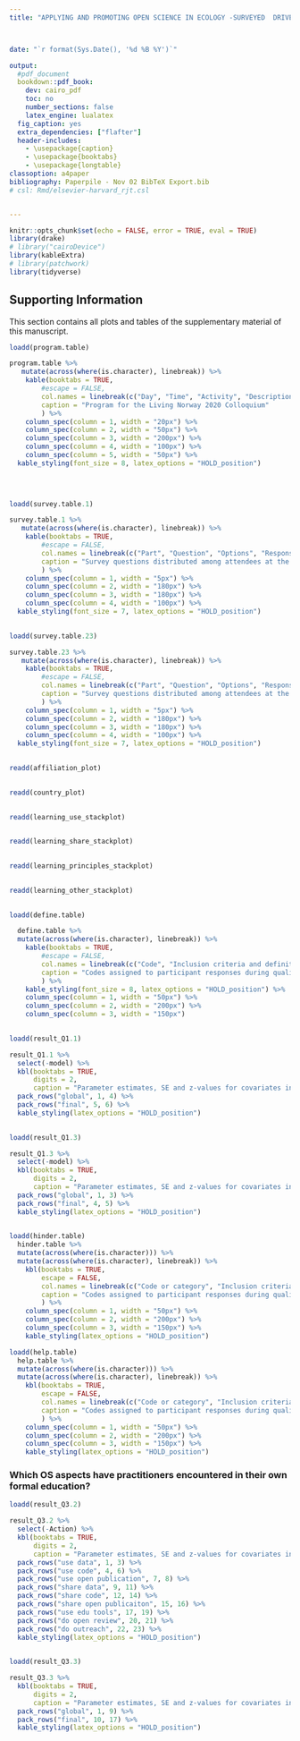 ```yaml
---
title: "APPLYING AND PROMOTING OPEN SCIENCE IN ECOLOGY -SURVEYED  DRIVERS AND CHALLENGES"



date: "`r format(Sys.Date(), '%d %B %Y')`"

output: 
  #pdf_document
  bookdown::pdf_book:
    dev: cairo_pdf
    toc: no
    number_sections: false
    latex_engine: lualatex
  fig_caption: yes
  extra_dependencies: ["flafter"]
  header-includes:
    - \usepackage{caption}
    - \usepackage{booktabs}
    - \usepackage{longtable}
classoption: a4paper
bibliography: Paperpile - Nov 02 BibTeX Export.bib
# csl: Rmd/elsevier-harvard_rjt.csl


---
```


```r
knitr::opts_chunk$set(echo = FALSE, error = TRUE, eval = TRUE)
library(drake)
# library("cairoDevice")
library(kableExtra)
# library(patchwork)
library(tidyverse)

```

## Supporting Information

This section contains all plots and tables of the supplementary material of this manuscript.





```r
loadd(program.table)

program.table %>% 
   mutate(across(where(is.character), linebreak)) %>%
    kable(booktabs = TRUE,
        #escape = FALSE,
        col.names = linebreak(c("Day", "Time", "Activity", "Description", "Collaboration with"), align = "c"),
        caption = "Program for the Living Norway 2020 Colloquium"
        ) %>%
    column_spec(column = 1, width = "20px") %>% 
    column_spec(column = 2, width = "50px") %>% 
    column_spec(column = 3, width = "200px") %>%  
    column_spec(column = 4, width = "100px") %>% 
    column_spec(column = 5, width = "50px") %>%  
  kable_styling(font_size = 8, latex_options = "HOLD_position") 
  

    

```

\newpage



```r
loadd(survey.table.1)

survey.table.1 %>% 
   mutate(across(where(is.character), linebreak)) %>%
    kable(booktabs = TRUE,
        #escape = FALSE,
        col.names = linebreak(c("Part", "Question", "Options", "Response"), align = "c"),
        caption = "Survey questions distributed among attendees at the Living Norway 2020 Colloquium"
        ) %>%
    column_spec(column = 1, width = "5px") %>% 
    column_spec(column = 2, width = "180px") %>% 
    column_spec(column = 3, width = "180px") %>%  
    column_spec(column = 4, width = "100px") %>% 
  kable_styling(font_size = 7, latex_options = "HOLD_position") 
    

```

\newpage


```r
loadd(survey.table.23)

survey.table.23 %>% 
   mutate(across(where(is.character), linebreak)) %>%
    kable(booktabs = TRUE,
        #escape = FALSE,
        col.names = linebreak(c("Part", "Question", "Options", "Response"), align = "c"),
        caption = "Survey questions distributed among attendees at the Living Norway 2020 Colloquium"
        ) %>%
    column_spec(column = 1, width = "5px") %>% 
    column_spec(column = 2, width = "180px") %>% 
    column_spec(column = 3, width = "180px") %>%  
    column_spec(column = 4, width = "100px") %>% 
  kable_styling(font_size = 7, latex_options = "HOLD_position") 
    

```

\newpage


\newpage


```r
readd(affiliation_plot)
  
```

\newpage

```r
readd(country_plot)
  
```

\newpage

```r
readd(learning_use_stackplot)
  
```

\newpage

```r
readd(learning_share_stackplot)
  
```

\newpage

```r
readd(learning_principles_stackplot)
  
```

\newpage

```r
readd(learning_other_stackplot)
  
```

\newpage



```r
loadd(define.table)

  define.table %>%
  mutate(across(where(is.character), linebreak)) %>%
    kable(booktabs = TRUE,
        #escape = FALSE,
        col.names = linebreak(c("Code", "Inclusion criteria and definitions", "Examples"), align = "c"),
        caption = "Codes assigned to participant responses during qualitative analysis of the “define open science” prompt. Note that many of the examples used could be, and ultimately were, assigned to two or more of the codes."
        ) %>%
    kable_styling(font_size = 8, latex_options = "HOLD_position") %>% 
    column_spec(column = 1, width = "50px") %>% 
    column_spec(column = 2, width = "200px") %>% 
    column_spec(column = 3, width = "150px") 
    

```

\newpage




```r
loadd(result_Q1.1)

result_Q1.1 %>% 
  select(-model) %>%    
  kbl(booktabs = TRUE, 
      digits = 2,
      caption = "Parameter estimates, SE and z-values for covariates in models used to test prediction 1.1") %>% 
  pack_rows("global", 1, 4) %>% 
  pack_rows("final", 5, 6) %>% 
  kable_styling(latex_options = "HOLD_position")
  
```




```r
loadd(result_Q1.3)

result_Q1.3 %>% 
  select(-model) %>% 
  kbl(booktabs = TRUE, 
      digits = 2,
      caption = "Parameter estimates, SE and z-values for covariates in models used to test prediction 1.3") %>% 
  pack_rows("global", 1, 3) %>% 
  pack_rows("final", 4, 5) %>% 
  kable_styling(latex_options = "HOLD_position")
  
```

\newpage




```r
loadd(hinder.table)
  hinder.table %>%
  mutate(across(where(is.character))) %>%
  mutate(across(where(is.character), linebreak)) %>%
    kbl(booktabs = TRUE,
        escape = FALSE,
        col.names = linebreak(c("Code or category", "Inclusion criteria and definitions", "Examples"), align = "c"),
        caption = "Codes assigned to participant responses during qualitative analysis of the “what hinders your engagement in OS?” prompt. Note that many of the examples used could be, and ultimately were, assigned to two or more of the codes."
        ) %>% 
    column_spec(column = 1, width = "50px") %>% 
    column_spec(column = 2, width = "200px") %>% 
    column_spec(column = 3, width = "150px") %>% 
    kable_styling(latex_options = "HOLD_position")

```

\newpage

```r
loadd(help.table)
  help.table %>%
  mutate(across(where(is.character))) %>%
  mutate(across(where(is.character), linebreak)) %>%
    kbl(booktabs = TRUE,
        escape = FALSE,
        col.names = linebreak(c("Code or category", "Inclusion criteria and definitions", "Examples"), align = "c"),
        caption = "Codes assigned to participant responses during qualitative analysis of the “what helps you to engage in OS?” prompt. Note that many of the examples used could be, and ultimately were, assigned to two or more of the codes."
        ) %>% 
    column_spec(column = 1, width = "50px") %>% 
    column_spec(column = 2, width = "200px") %>% 
    column_spec(column = 3, width = "150px") %>% 
    kable_styling(latex_options = "HOLD_position")

```

\newpage

### Which OS aspects have practitioners encountered in their own formal education?





```r
loadd(result_Q3.2)

result_Q3.2 %>% 
  select(-Action) %>% 
  kbl(booktabs = TRUE, 
      digits = 2,
      caption = "Parameter estimates, SE and z-values for covariates in models used to test prediction 3.2") %>% 
  pack_rows("use data", 1, 3) %>% 
  pack_rows("use code", 4, 6) %>%
  pack_rows("use open publication", 7, 8) %>% 
  pack_rows("share data", 9, 11) %>%
  pack_rows("share code", 12, 14) %>% 
  pack_rows("share open publicaiton", 15, 16) %>%
  pack_rows("use edu tools", 17, 19) %>%
  pack_rows("do open review", 20, 21) %>%
  pack_rows("do outreach", 22, 23) %>%
  kable_styling(latex_options = "HOLD_position")
  
```

\newpage


```r
loadd(result_Q3.3)

result_Q3.3 %>% 
  kbl(booktabs = TRUE, 
      digits = 2,
      caption = "Parameter estimates, SE and z-values for covariates in models used to test prediction 3.3") %>% 
  pack_rows("global", 1, 9) %>% 
  pack_rows("final", 10, 17) %>%
  kable_styling(latex_options = "HOLD_position")
  
```